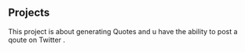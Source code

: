 ## Projects

<ProjectCard title="Quote Generator" link="https://omar-hadek.github.io/quote-generator-website/" bg="linear-gradient(to right, #D4145A 0%, #FBB03B 100%)">
This project is about generating Quotes and u have the ability to post a qoute on Twitter .
</ProjectCard>